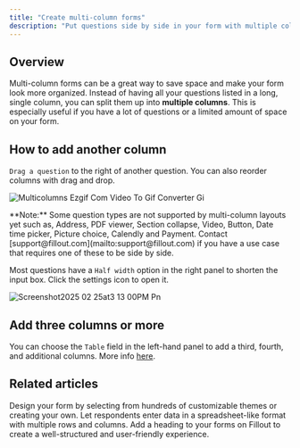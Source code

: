 ```yaml
---
title: "Create multi-column forms"
description: "Put questions side by side in your form with multiple columns."
---
```


## Overview

Multi-column forms can be a great way to save space and make your form look more organized. Instead of having all your questions listed in a long, single column, you can split them up into **multiple columns**. This is especially useful if you have a lot of questions or a limited amount of space on your form.

## How to add another column

`Drag a question` to the right of another question. You can also reorder columns with drag and drop.

![Multicolumns Ezgif Com Video To Gif Converter Gi](/images/Multicolumns-ezgif.com-video-to-gif-converter.gif)

<Note>
  **Note:** Some question types are not supported by multi-column layouts yet such as, Address, PDF viewer, Section collapse, Video, Button, Date time picker, Picture choice, Calendly and Payment. Contact [support@fillout.com](mailto:support@fillout.com) if you have a use case that requires one of these to be side by side.
</Note>

Most questions have a `Half width` option in the right panel to shorten the input box. Click the settings icon to open it.

![Screenshot2025 02 25at3 13 00PM Pn](/images/Screenshot2025-02-25at3.13.00PM.png)

## Add three columns or more

You can choose the `Table` field in the left-hand panel to add a third, fourth, and additional columns. More info [here](https://www.notion.so/Add-a-table-to-your-form-16f0ee47667b80fea998deb465a6b515?pvs=21).

## Related articles

<CardGroup cols={3}>
  <Card title="Page layout" icon="rectangles-mixed" iconType="regular" color="#FFC738">
    Design your form by selecting from hundreds of customizable themes or creating your own.
  </Card>
  <Card title="Tables" icon="table-cells" iconType="regular" color="#FFC738">
    Let respondents enter data in a spreadsheet-like format with multiple rows and columns. 
  </Card>
  <Card title="Add headings" icon="heading" iconType="regular" color="#FFC738">
    Add a heading to your  forms on Fillout to create a well-structured and user-friendly experience.
  </Card>
</CardGroup>